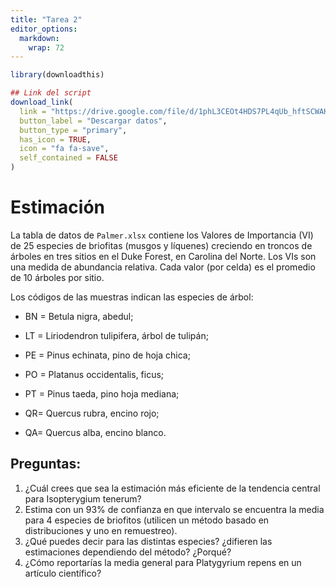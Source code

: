 ```yaml
---
title: "Tarea 2"
editor_options: 
  markdown: 
    wrap: 72
---
```


```r
library(downloadthis)

## Link del script
download_link(
  link = "https://drive.google.com/file/d/1phL3CEOt4HDS7PL4qUb_hftSCWAHAkuy/view",
  button_label = "Descargar datos",
  button_type = "primary",
  has_icon = TRUE,
  icon = "fa fa-save",
  self_contained = FALSE
)

```

# Estimación

La tabla de datos de `Palmer.xlsx` contiene los Valores de Importancia
(VI) de 25 especies de briofitas (musgos y líquenes) creciendo en
troncos de árboles en tres sitios en el Duke Forest, en Carolina del
Norte. Los VIs son una medida de abundancia relativa. Cada valor (por
celda) es el promedio de 10 árboles por sitio.

Los códigos de las muestras indican las especies de árbol:

-   BN = Betula nigra, abedul;

-   LT = Liriodendron tulipifera, árbol de tulipán;

-   PE = Pinus echinata, pino de hoja chica;

-   PO = Platanus occidentalis, ficus;

-   PT = Pinus taeda, pino hoja mediana;

-   QR= Quercus rubra, encino rojo;

-   QA= Quercus alba, encino blanco.

## Preguntas:

1)  ¿Cuál crees que sea la estimación más eficiente de la tendencia
    central para Isopterygium tenerum?
2)  Estima con un 93% de confianza en que intervalo se encuentra la
    media para 4 especies de briofitos (utilicen un método basado en
    distribuciones y uno en remuestreo).
3)  ¿Qué puedes decir para las distintas especies? ¿difieren las
    estimaciones dependiendo del método? ¿Porqué?
4)  ¿Cómo reportarías la media general para Platygyrium repens en un
    artículo científico?
